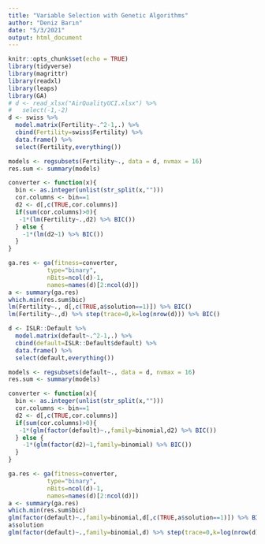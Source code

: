---
title: "Variable Selection with Genetic Algorithms"
author: "Deniz Barın"
date: "5/3/2021"
output: html_document
---

```{r setup, include=FALSE}
knitr::opts_chunk$set(echo = TRUE)
library(tidyverse)
library(magrittr)
library(readxl)
library(leaps)
library(GA)
# d <- read_xlsx("AirQualityUCI.xlsx") %>% 
#   select(-1,-2)
d <- swiss %>% 
  model.matrix(Fertility~.^2-1,.) %>% 
  cbind(Fertility=swiss$Fertility) %>% 
  data.frame() %>% 
  select(Fertility,everything())


```


```{r}
models <- regsubsets(Fertility~., data = d, nvmax = 16)
res.sum <- summary(models)

converter <- function(x){
  bin <- as.integer(unlist(str_split(x,"")))
  cor.columns <- bin==1
  d2 <- d[,c(TRUE,cor.columns)]
  if(sum(cor.columns)>0){
   -1*(lm(Fertility~.,d2) %>% BIC())
  } else {
    -1*(lm(d2~1) %>% BIC())
  }
}

ga.res <- ga(fitness=converter,
           type="binary",
           nBits=ncol(d)-1,
           names=names(d)[2:ncol(d)])
a <- summary(ga.res)
which.min(res.sum$bic)
lm(Fertility~., d[,c(TRUE,a$solution==1)]) %>% BIC()
lm(Fertility~.,d) %>% step(trace=0,k=log(nrow(d))) %>% BIC()
```

```{r}
d <- ISLR::Default %>% 
  model.matrix(default~.^2-1,.) %>% 
  cbind(default=ISLR::Default$default) %>% 
  data.frame() %>% 
  select(default,everything())
```


```{r}
models <- regsubsets(default~., data = d, nvmax = 16)
res.sum <- summary(models)

converter <- function(x){
  bin <- as.integer(unlist(str_split(x,"")))
  cor.columns <- bin==1
  d2 <- d[,c(TRUE,cor.columns)]
  if(sum(cor.columns)>0){
   -1*(glm(factor(default)~.,family=binomial,d2) %>% BIC())
  } else {
    -1*(glm(factor(d2)~1,family=binomial) %>% BIC())
  }
}

ga.res <- ga(fitness=converter,
           type="binary",
           nBits=ncol(d)-1,
           names=names(d)[2:ncol(d)])
a <- summary(ga.res)
which.min(res.sum$bic)
glm(factor(default)~.,family=binomial,d[,c(TRUE,a$solution==1)]) %>% BIC()
a$solution
glm(factor(default)~.,family=binomial,d) %>% step(trace=0,k=log(nrow(d))) %>% summary()
```